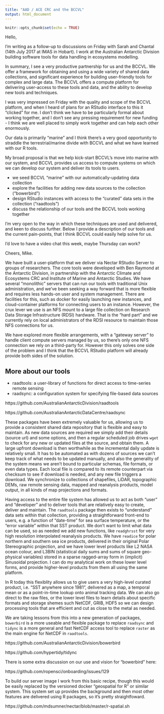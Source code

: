 ```yaml
---
title: "AAD / ACE CRC and the BCCVL"
output: html_document
---
```


```r
knitr::opts_chunk$set(echo = TRUE)
```

Hello, 

I'm writing as a follow-up to discussions on Friday with Sarah and Chantal (14th July 2017 at IMAS in Hobart). I work at the Australian Antarctic Division building software tools for data handling in ecosystems modelling. 

In summary, I see a very productive partnership for us and the BCCVL. We offer a framework for obtaining and using a wide variety of shared data collections, and significant experience for building user-friendly tools for complex and large data. The BCCVL offers a compute platform for delivering user-access to these tools and data, and the ability to develop new tools and techniques. 

I was very impressed on Friday with the quality and scope of the BCCVL platform, and when I heard of plans for an RStudio interface to this it "clicked" for me. I don't think we have to be particularly  formal about working together, and I don't see any pressing requirement for new funding - I think we are well placed to simply work together and can help each other enormously. 

Our data is primarily "marine" and I think there's a very good opportunity to straddle the terrestrial/marine divide with BCCVL and what we have learned with our R tools. 

My broad proposal is that we help kick-start BCCVL's move into marine with our system, and BCCVL provides us access to compute systems on which we can develop our system and deliver its tools to users. 

* we seed BCCVL "marine" with our automatically-updating data collection
* explore the facilities for adding new data sources to the collection ("bowerbird")
* design RStudio instances with access to the "curated" data sets in the collection ("raadtools")
* discuss the relationship of our tools and the BCCVL tools working together

I'm very open to the way in which these techniques are used and delivered, and keen to discuss further. Below I provide a description of our tools and the current pain-points, that I think BCCVL could easily help solve for us. 

I'd love to have a video chat this week, maybe Thursday can work? 

Cheers, Mike.


We have built a user-platform that we deliver via Nectar RStudio Server to groups of researchers. The core tools were developed with Ben Raymond at the Antarctic Division, in partnership with the Antarctic Climate and Ecosystems CRC and Institute of Marine and Antarctic Studies. We have several "monolithic" servers that can run our tools with traditional Unix administration, and we've been seeking a way forward that is more flexible and requires less hands-on user and system management. There are facilities for this, such as docker for easily launching new instances, and cloud-container platforms for connecting users to an instance. However, the crux lever we use is an NFS mount to a large file collection on Research Data Storage Infrastructure  (RDSI) hardware. That is the "hard part" and we currently rely on local administrators of the RDSI resource to maintain those NFS connections for us. 

We have explored more flexible arrangements, with a "gateway server" to handle client compute servers managed by us, so there's only one NFS connection we rely on a third-party for. However this only solves one side of the problem and I think that the BCCVL RStudio platform will already provide both sides of the solution. 


## More about our tools

* raadtools: a user-library of functions for direct access to time-series remote sensing
* raadsync: a configuration system for specifying file-based data sources

https://github.com/AustralianAntarcticDivision/raadtools

https://github.com/AustralianAntarcticDataCentre/raadsync

These packages have been extremely valuable for us, allowing us to provide a consistent shared data repository that is flexible and easy to maintain. As new data sources are required we simply add their details (source url) and some options, and then a regular scheduled job drives `wget` to check for any new or updated files at the source, and obtain them. A large upfront download is then worthwhile as the incremental daily update is relatively small. It has to be automated as with dozens of sources we can't keep track of what needs to be updated manually, and also the generality of the system means we aren't bound to particular schemas, file formats, or even data types. Each local file is compared to its remote counterpart via checksum to see if download is needed, and any new file triggers a download.  We synchronize to collections of shapefiles, LiDAR, topographic DEMs, raw remote sensing data, mapped and reanalysis products, model output, in all kinds of map projections and formats. 

Having access to the entire file system has allowed us to act as both "user" and "developer" and to deliver tools that are relatively easy to create, deliver and maintain. The `raadtools` package then exists to "understand" data sets within that collection, providing a straightforward front-end to users, e.g. a function of "date-time" for sea surface temperature, or the "error variable" within that SST product. We don't want to limit what data can be used, so as needed we add new functions, like `readghrsst` for very high resolution interpolated reanalysis products. We have `readice` for polar northern and southern sea ice products, delivered in their original Polar Stereographic projection, and we have lower level products like L2 NASA ocean colour, and L3BIN (statistical daily sums and sums of square geo-physical variables) stored in a sparse ragged-array form in (implicit) Sinusoidal projection. I can do my analytical work on these lower level forms, and provide higher-level products from them all using the same platform. 

In R today this flexiblity allows us to give users a very high-level curated product, i.e. "SST anywhere since 1981", delivered as a map, a temporal mean or as a point-in-time lookup onto animal tracking data. We can also go direct to the raw files, or the lower level files to learn details about specific formats and storage shemes such NetCDF, GRIB, HDF5 so we can design processing tools that are efficient and cut as close to the metal as needed. 

We are taking lessons from this into a new generation of packages, `bowerbird` is a more useable and flexible package to replace `raadsync` and `tidync` is a more general and fast NetCDF access tool to replace `raster` as the main engine for NetCDF in `raadtools`. 

https://github.com/AustralianAntarcticDivision/bowerbird

https://github.com/hypertidy/tidync

There is some extra discussion on our use and vision for "bowerbird" here: 

https://github.com/ropensci/onboarding/issues/129

To build our server image I work from this basic recipe, though this would be easily replaced by the versioned docker "geospatial for R" or similar system. This system set up provides the background and then most other features are delivered using R packages, so it's pretty straightfoward. 

https://github.com/mdsumner/nectar/blob/master/r-spatial.sh





